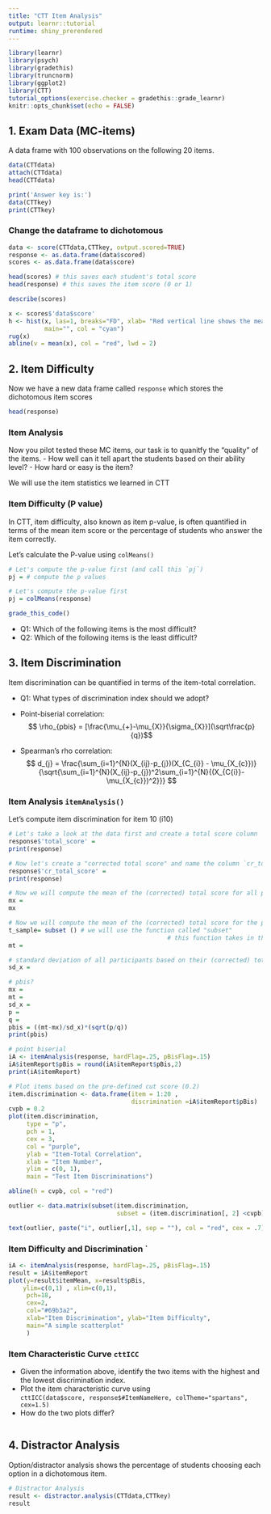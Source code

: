 ```yaml
---
title: "CTT Item Analysis"
output: learnr::tutorial
runtime: shiny_prerendered
---
```


```r
library(learnr)
library(psych)
library(gradethis)
library(truncnorm)
library(ggplot2)
library(CTT)
tutorial_options(exercise.checker = gradethis::grade_learnr)
knitr::opts_chunk$set(echo = FALSE)

```

## 1. Exam Data (MC-items)
A data frame with 100 observations on the following 20 items. 

```r

data(CTTdata)
attach(CTTdata) 
head(CTTdata)

print('Answer key is:')
data(CTTkey)
print(CTTkey) 
```

### Change the dataframe to dichotomous 
```r

data <- score(CTTdata,CTTkey, output.scored=TRUE)
response <- as.data.frame(data$scored)
scores <- as.data.frame(data$score)

head(scores) # this saves each student's total score 
head(response) # this saves the item score (0 or 1)

describe(scores)

x <- scores$'data$score'
h <- hist(x, las=1, breaks="FD", xlab= "Red vertical line shows the mean.", 
          main="", col = "cyan")
rug(x)
abline(v = mean(x), col = "red", lwd = 2)

```

## 2. Item Difficulty 

Now we have a new data frame called `response` which stores the dichotomous item scores
```r
head(response)
```

### Item Analysis 
Now you pilot tested these MC items, our task is to quanitfy the "quality" of the items.
- How well can it tell apart the students based on their ability level?
- How hard or easy is the item? 

We will use the item statistics we learned in CTT 

### Item Difficulty (P value)

In CTT, item difficulty, also known as item p-value, is often quantified in terms of the mean item score or the percentage of students who answer the item correctly. 

Let's calculate the P-value using `colMeans()`

```r
# Let's compute the p-value first (and call this `pj`)
pj = # compute the p values 

```

```r
# Let's compute the p-value first 
pj = colMeans(response) 
```

```r
grade_this_code()
```

- Q1: Which of the following items is the most difficult?
- Q2: Which of the following items is the least difficult? 

## 3. Item Discrimination 
Item discrimination can be quantified in terms of the item-total correlation. 

- Q1: What types of discrimination index should we adopt? 

- Point-biserial correlation:
$$ \rho_{pbis} = [\frac{\mu_{+}-\mu_{X}}{\sigma_{X}}](\sqrt\frac{p}{q})$$ 
- Spearman’s rho correlation:
$$ d_{j} = \frac{\sum_{i=1}^{N}(X_{ij}-p_{j})(X_{C_{i}} - \mu_{X_{c}})}{\sqrt{\sum_{i=1}^{N}(X_{ij}-p_{j})^2\sum_{i=1}^{N}{(X_{C{i}}-\mu_{X_{c}})^2}}} $$ 

### Item Analysis ``itemAnalysis()``
Let's compute item discrimination for item 10 (i10)

```r
# Let's take a look at the data first and create a total score column 
response$'total_score' = 
print(response)
```

```r
# Now let's create a "corrected total score" and name the column `cr_total_score`
response$'cr_total_score' = 
print(response)
```

```r
# Now we will compute the mean of the (corrected) total score for all participants (Mx)
mx = 
mx

```

```r
# Now we will compute the mean of the (corrected) total score for the participants who answered i10 ==1 (Mt)
t_sample= subset () # we will use the function called "subset"
                                            # this function takes in the dataframe first, and the logic to parse the data 
mt = 


```

```r
# standard deviation of all participants based on their (corrected) total
sd_x = 

```

```r
# pbis?
mx = 
mt = 
sd_x = 
p = 
q = 
pbis = ((mt-mx)/sd_x)*(sqrt(p/q))
print(pbis)

```


```r
# point biserial 
iA <- itemAnalysis(response, hardFlag=.25, pBisFlag=.15)
iA$itemReport$pBis = round(iA$itemReport$pBis,2)
print(iA$itemReport)

# Plot items based on the pre-defined cut score (0.2)
item.discrimination <- data.frame(item = 1:20 ,
                                  discrimination =iA$itemReport$pBis)
cvpb = 0.2
plot(item.discrimination,
     type = "p",
     pch = 1,
     cex = 3,
     col = "purple",
     ylab = "Item-Total Correlation",
     xlab = "Item Number",
     ylim = c(0, 1),
     main = "Test Item Discriminations")

abline(h = cvpb, col = "red")

outlier <- data.matrix(subset(item.discrimination,
                              subset = (item.discrimination[, 2] <cvpb)))

text(outlier, paste("i", outlier[,1], sep = ""), col = "red", cex = .7)
```

### Item Difficulty and Discrimination `

```r
iA <- itemAnalysis(response, hardFlag=.25, pBisFlag=.15)
result = iA$itemReport 
plot(y=result$itemMean, x=result$pBis, 
    ylim=c(0,1) , xlim=c(0,1), 
     pch=18, 
     cex=2, 
     col="#69b3a2",
     xlab="Item Discrimination", ylab="Item Difficulty",
     main="A simple scatterplot"
     )

```

### Item Characteristic Curve ``cttICC``
- Given the information above, identify the two items with the highest and the lowest discrimination index.  
- Plot the item characteristic curve using \
`cttICC(data$score, response$#ItemNameHere, colTheme="spartans", cex=1.5)`
- How do the two plots differ?
```r



```

## 4. Distractor Analysis 

Option/distractor analysis shows the percentage of students choosing each option in a dichotomous item.

```r
# Distractor Analysis 
result <- distractor.analysis(CTTdata,CTTkey)
result
```
